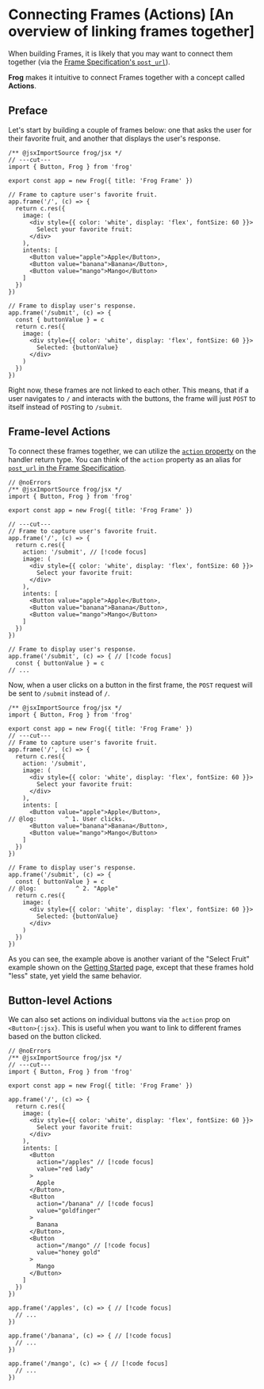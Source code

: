 # Connecting Frames (Actions) [An overview of linking frames together]

When building Frames, it is likely that you may want to connect them together (via the [Frame Specification's `post_url`](https://docs.farcaster.xyz/reference/frames/spec#optional-properties)).

**Frog** makes it intuitive to connect Frames together with a concept called **Actions**.

## Preface

Let's start by building a couple of frames below: one that asks the user for their favorite fruit, and another that displays the user's response.

```tsx twoslash
/** @jsxImportSource frog/jsx */
// ---cut---
import { Button, Frog } from 'frog'
 
export const app = new Frog({ title: 'Frog Frame' })
 
// Frame to capture user's favorite fruit.
app.frame('/', (c) => {
  return c.res({
    image: (
      <div style={{ color: 'white', display: 'flex', fontSize: 60 }}>
        Select your favorite fruit:
      </div>
    ),
    intents: [
      <Button value="apple">Apple</Button>,
      <Button value="banana">Banana</Button>,
      <Button value="mango">Mango</Button>
    ]
  })
})

// Frame to display user's response.
app.frame('/submit', (c) => {
  const { buttonValue } = c
  return c.res({
    image: (
      <div style={{ color: 'white', display: 'flex', fontSize: 60 }}>
        Selected: {buttonValue}
      </div>
    )
  })
})
```

Right now, these frames are not linked to each other. This means, that if a user 
navigates to `/` and interacts with the buttons, the frame will just `POST` to itself
instead of `POST`ing to `/submit`.

## Frame-level Actions

To connect these frames together, we can utilize the [`action` property](/concepts/actions) on the handler return type. 
You can think of the `action` property as an alias for [`post_url` in the Frame Specification](https://docs.farcaster.xyz/reference/frames/spec#optional-properties).

```tsx twoslash
// @noErrors
/** @jsxImportSource frog/jsx */
import { Button, Frog } from 'frog'
 
export const app = new Frog({ title: 'Frog Frame' })
 
// ---cut---
// Frame to capture user's favorite fruit.
app.frame('/', (c) => {
  return c.res({
    action: '/submit', // [!code focus]
    image: (
      <div style={{ color: 'white', display: 'flex', fontSize: 60 }}>
        Select your favorite fruit:
      </div>
    ),
    intents: [
      <Button value="apple">Apple</Button>,
      <Button value="banana">Banana</Button>,
      <Button value="mango">Mango</Button>
    ]
  })
})

// Frame to display user's response.
app.frame('/submit', (c) => { // [!code focus]
  const { buttonValue } = c
// ...
```

Now, when a user clicks on a button in the first frame, the `POST` request will be sent to `/submit` instead of `/`.

```tsx twoslash
/** @jsxImportSource frog/jsx */
import { Button, Frog } from 'frog'
 
export const app = new Frog({ title: 'Frog Frame' })
// ---cut---
// Frame to capture user's favorite fruit.
app.frame('/', (c) => {
  return c.res({
    action: '/submit',
    image: (
      <div style={{ color: 'white', display: 'flex', fontSize: 60 }}>
        Select your favorite fruit:
      </div>
    ),
    intents: [
      <Button value="apple">Apple</Button>,
// @log:        ^ 1. User clicks.
      <Button value="banana">Banana</Button>,
      <Button value="mango">Mango</Button>
    ]
  })
})

// Frame to display user's response.
app.frame('/submit', (c) => { 
  const { buttonValue } = c
// @log:           ^ 2. "Apple"
  return c.res({
    image: (
      <div style={{ color: 'white', display: 'flex', fontSize: 60 }}>
        Selected: {buttonValue}
      </div>
    )
  })
})
```

As you can see, the example above is another variant of the "Select Fruit" example shown on the [Getting Started](/getting-started) page, 
except that these frames hold "less" state, yet yield the same behavior.

## Button-level Actions

We can also set actions on individual buttons via the `action` prop on `<Button>{:jsx}`. This is useful when you want to link to different frames based on the button clicked.

```tsx twoslash
// @noErrors
/** @jsxImportSource frog/jsx */
// ---cut---
import { Button, Frog } from 'frog'
 
export const app = new Frog({ title: 'Frog Frame' })
 
app.frame('/', (c) => {
  return c.res({
    image: (
      <div style={{ color: 'white', display: 'flex', fontSize: 60 }}>
        Select your favorite fruit:
      </div>
    ),
    intents: [
      <Button 
        action="/apples" // [!code focus]
        value="red lady"
      >
        Apple
      </Button>,
      <Button 
        action="/banana" // [!code focus]
        value="goldfinger"
      >
        Banana
      </Button>,
      <Button 
        action="/mango" // [!code focus]
        value="honey gold"
      >
        Mango
      </Button>
    ]
  })
})

app.frame('/apples', (c) => { // [!code focus]
  // ...
})

app.frame('/banana', (c) => { // [!code focus]
  // ...
})

app.frame('/mango', (c) => { // [!code focus]
  // ...
})
```